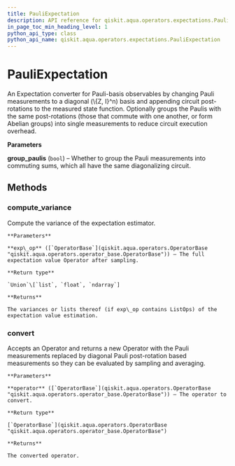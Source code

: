 ```yaml
---
title: PauliExpectation
description: API reference for qiskit.aqua.operators.expectations.PauliExpectation
in_page_toc_min_heading_level: 1
python_api_type: class
python_api_name: qiskit.aqua.operators.expectations.PauliExpectation
---
```


# PauliExpectation

<Class id="qiskit.aqua.operators.expectations.PauliExpectation" isDedicatedPage={true} github="https://github.com/qiskit-community/qiskit-aqua/tree/stable/0.7/qiskit/aqua/operators/expectations/pauli_expectation.py" signature="PauliExpectation(group_paulis=True)" modifiers="class">
  An Expectation converter for Pauli-basis observables by changing Pauli measurements to a diagonal (\{Z, I}^n) basis and appending circuit post-rotations to the measured state function. Optionally groups the Paulis with the same post-rotations (those that commute with one another, or form Abelian groups) into single measurements to reduce circuit execution overhead.

  **Parameters**

  **group\_paulis** (`bool`) – Whether to group the Pauli measurements into commuting sums, which all have the same diagonalizing circuit.

  ## Methods

  <span id="pauliexpectation-compute-variance" />

  ### compute\_variance

  <Function id="qiskit.aqua.operators.expectations.PauliExpectation.compute_variance" signature="PauliExpectation.compute_variance(exp_op)">
    Compute the variance of the expectation estimator.

    **Parameters**

    **exp\_op** ([`OperatorBase`](qiskit.aqua.operators.OperatorBase "qiskit.aqua.operators.operator_base.OperatorBase")) – The full expectation value Operator after sampling.

    **Return type**

    `Union`\[`list`, `float`, `ndarray`]

    **Returns**

    The variances or lists thereof (if exp\_op contains ListOps) of the expectation value estimation.
  </Function>

  <span id="pauliexpectation-convert" />

  ### convert

  <Function id="qiskit.aqua.operators.expectations.PauliExpectation.convert" signature="PauliExpectation.convert(operator)">
    Accepts an Operator and returns a new Operator with the Pauli measurements replaced by diagonal Pauli post-rotation based measurements so they can be evaluated by sampling and averaging.

    **Parameters**

    **operator** ([`OperatorBase`](qiskit.aqua.operators.OperatorBase "qiskit.aqua.operators.operator_base.OperatorBase")) – The operator to convert.

    **Return type**

    [`OperatorBase`](qiskit.aqua.operators.OperatorBase "qiskit.aqua.operators.operator_base.OperatorBase")

    **Returns**

    The converted operator.
  </Function>
</Class>


